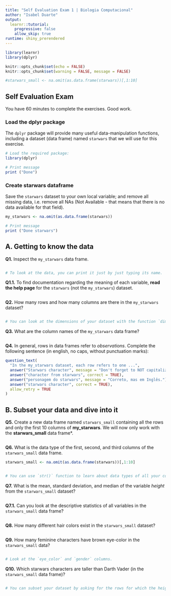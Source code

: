 ```yaml
---
title: "Self Evaluation Exam 1 | Biologia Computacional"
author: "Isabel Duarte"
output:
  learnr::tutorial:
    progressive: false
    allow_skip: true
runtime: shiny_prerendered
---
```


```r
library(learnr)
library(dplyr)

knitr::opts_chunk$set(echo = FALSE)
knitr::opts_chunk$set(warning = FALSE, message = FALSE)

#starwars_small <- na.omit(as.data.frame(starwars))[,1:10]
```

## Self Evaluation Exam

You have 60 minutes to complete the exercises. 
Good work.


### Load the dplyr package

The `dplyr` package will provide many useful data-manipulation functions, including a dataset (data frame) named `starwars` that we will use for this exercise.

```r

# Load the required package:
library(dplyr)

# Print message
print ("Done")

```

### Create starwars dataframe

Save the `starwars` dataset to your own local variable; and remove all missing data, i.e. remove all NAs (Not Available - that means that there is no data available for that field).

```r

my_starwars <- na.omit(as.data.frame(starwars))

# Print message
print ("Done starwars")

```

## A. Getting to know the data

**Q1.** Inspect the `my_starwars` data frame.

```r


```

```r

# To look at the data, you can print it just by just typing its name.

```


**Q1.1.** To find documentation regarding the meaning of each variable, **read the help page** for the `starwars` (not the `my_starwars`) dataset.

```r



```

**Q2.** How many rows and how many columns are there in the `my_starwars` dataset?

```r



```

```r

# You can look at the dimensions of your dataset with the function `dim()`

```

**Q3.** What are the column names of the `my_starwars` data frame?

```r



```

**Q4.** In general, rows in data frames refer to *observations*. Complete the following sentence (in english, no caps, without punctuation marks): 

```r
question_text(
  "In the my_starwars dataset, each row refers to one ...",
  answer("Starwars character", message = "Don't forget to NOT capitalize."),
  answer("character from starwars", correct = TRUE),
  answer("personagem do starwars", message = "Correto, mas em Inglês."),
  answer("starwars character", correct = TRUE),
  allow_retry = TRUE
)
```


## B. Subset your data and dive into it

**Q5.** Create a new data frame named `starwars_small` containing all the rows and only the first 10 columns of **my_starwars**. We will now only work with the **starwars_small** data frame*.

```r



```

**Q6.** What is the data type of the first, second, and third columns of the `starwars_small` data frame.

```r

starwars_small <- na.omit(as.data.frame(starwars))[,1:10]

```


```r



```

```r

# You can use `str()` function to learn about data types of all your columns.

```

**Q7.** What is the mean, standard deviation, and median of the variable *height* from the `starwars_small` dataset?

```r



```

**Q7.1.** Can you look at the descriptive statistics of all variables in the `starwars_small` data frame?

```r



```

**Q8.** How many different hair colors exist in the `starwars_small` dataset?

```r



```

**Q9.** How many feminine characters have brown eye-color in the `starwars_small` data?   

```r



```

```r

# Look at the `eye_color` and `gender` columns.

```

**Q10.** Which starwars characters are taller than Darth Vader (in the `starwars_small` data frame)?   

```r



```

```r

# You can subset your dataset by asking for the rows for which the height is greater than Darth Vader's.

```



